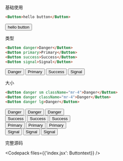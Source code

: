 
基础使用

```html
<Button>hello button</Button>
```

<div>
  <Button>hello button</Button>
</div>

类型

```html
<Button danger>Danger</Button>
<Button primary>Primary</Button>
<Button success>Success</Button>
<Button signal>Signal</Button>
```

<Cardruntime>
  <div className="mt-4 flex justify-around">
    <Button danger>Danger</Button>
    <Button primary>Primary</Button>
    <Button success>Success</Button>
    <Button signal>Signal</Button>
  </div>
</Cardruntime>


大小

```html
<Button danger sm className="mr-4">Danger</Button>
<Button danger className="mr-4">Danger</Button>
<Button danger lg>Danger</Button>
```

<Cardruntime>
  <div className="mt-4">
    <Button danger sm className="mr-4">Danger</Button>
    <Button danger className="mr-4">Danger</Button>
    <Button danger lg>Danger</Button>
  </div>
  <div className="mt-4">
    <Button success lg className="mr-4">Success</Button>
    <Button success className="mr-4">Success</Button>
    <Button success sm>Success</Button>
  </div>
  <div className="mt-4">
    <Button primary sm className="mr-4">Primary</Button>
    <Button primary className="mr-4">Primary</Button>
    <Button primary lg>Primary</Button>
  </div>
  <div className="mt-4">
    <Button signal lg className="mr-4">Signal</Button>
    <Button signal className="mr-4">Signal</Button>
    <Button signal sm>Signal</Button>
  </div>
</Cardruntime>

完整源码


<Codepack files={{'index.jsx': Buttontext}} />

